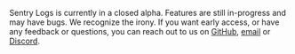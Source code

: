 <Alert title="Now in Alpha!">

Sentry Logs is currently in a closed alpha. Features are still in-progress and may have bugs. We recognize the irony.
If you want early access, or have any feedback or questions, you can reach out to us on [GitHub](https://github.com/getsentry/sentry/discussions/86804), [email](mailto:feedback-logging@sentry.io) or [Discord](https://discord.gg/sentry).

</Alert>
